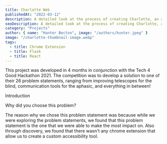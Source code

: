 ```yaml
---
title: Charlotte Web
publishedAt: "2022-03-12"
description: A detailed look at the process of creating Charlotte, an accessibility chrome extension, from start to finish. Developed as part of Engineering Good's Tech for Good Hackathon.
seoDescription: A detailed look at the process of creating Charlotte, an accessibility chrome extension, from start to finish. Developed as part of Engineering Good's Tech for Good Hackathon.
category: "Projects"
author: { name: "Hunter Becton", image: "/authors/hunter.jpeg" }
image: "/charlotte-thumbnail-image.webp"
tags:
  - title: Chrome Extension
  - title: Flask
  - title: React
---
```


This project was developed in 4 months in conjunction with the Tech 4 Good
Hackathon 2021. The competition was to develop a solution to one of their 26
problem statements, ranging from improving telescopes for the blind,
communication tools for the aphasic, and everything in between!

Introduction

Why did you choose this problem?

The reason why we chose this problem statement was because while we were
exploring the problem statements, we found that this problem statement is the
one that we were able to make the most impact on. Also through discovery, we
found that there wasn't any chrome extension that allow us to create a custom
accessibility tool.
